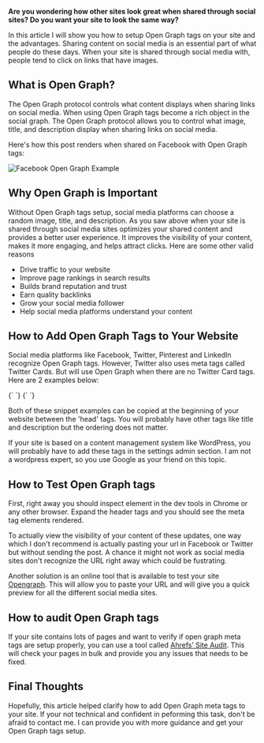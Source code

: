 
**Are you wondering how other sites look great when shared through social sites? Do you want your site to look the same way?**

In this article I will show you how to setup Open Graph tags on your site and the advantages. 
Sharing content on social media is an essential part of what people do these days. When your site is shared through social media with, people tend to click on links
that have images.

## What is Open Graph?

The Open Graph protocol controls what content displays when sharing links on social media. When using Open Graph tags become a rich object in the social graph. The Open Graph protocol allows you to control what image, title, and description display when sharing links on social media.

Here's how this post renders when shared on Facebook with Open Graph tags:

![Facebook Open Graph Example](/posts/open-graph/open-graph-example.png)

## Why Open Graph is Important

Without Open Graph tags setup, social media platforms can choose a random image, title, and description. As you saw above when your site is shared through social media sites optimizes your shared content and provides a better user experience. It improves the visibility of your content, makes it more engaging, and helps attract clicks. Here are some other valid reasons

- Drive traffic to your website
- Improve page rankings in search results
- Builds brand reputation and trust
- Earn quality backlinks
- Grow your social media follower
- Help social media platforms understand your content

## How to Add Open Graph Tags to Your Website

Social media platforms like Facebook, Twitter, Pinterest and LinkedIn recognize Open Graph tags. However, Twitter also uses meta tags called Twitter Cards. But will use Open Graph when there are no Twitter Card tags. Here are 2 examples below:

<SyntaxHighlighter language="html">
 {`
  <!-- Facebook, Linkedin, Pinterest Meta Tags -->
  <meta property="og:url" content="[Actual url of site or blog]">
  <meta property="og:type" content="website">
  <meta property="og:title" content="[Title]">
  <meta property="og:description" content="[Small description]">
  <meta property="og:image" content="[An image full path url]">
`}
</SyntaxHighlighter>

<SyntaxHighlighter language="html">
 {`
  <!-- Twitter Meta Tags -->
  <meta name="twitter:card" content="summary_large_image">
  <meta property="twitter:domain" content="jgsolutions.ca">
  <meta property="twitter:url" content="[Url]">
  <meta name="twitter:title" content="[Title of site or blog]">
  <meta name="twitter:description" content="[Small description]">
  <meta name="twitter:image" content="[An image full path url]">
`}
</SyntaxHighlighter>

Both of these snippet examples can be copied at the beginning of your website between the 'head' tags. You will probably have other tags like title and description but the ordering does not matter. 

If your site is based on a content management system like WordPress, you will probably have to add these tags in the settings admin section. I am not a wordpress expert, so you use Google as your friend on this topic.

## How to Test Open Graph tags

First, right away you should inspect element in the dev tools in Chrome or any other browser. Expand the header tags and you should see the meta tag elements rendered.

To actually view the visibility of your content of these updates, one way which I don't recommend is actually pasting your url in Facebook or Twitter but without sending the post. A chance it might not work as social media sites don't recognize the URL right away which could be fustrating. 

Another solution is an online tool that is available to test your site [Opengraph](https://www.opengraph.xyz/). This will allow you to paste your URL and will give you a quick preview for all the different social media sites.

## How to audit Open Graph tags

If your site contains lots of pages and want to verify if open graph meta tags are setup properly, you
can use a tool called [Ahrefs’ Site Audit](https://ahrefs.com/site-audit). This will check your pages in bulk and provide you any issues that 
needs to be fixed. 

## Final Thoughts

Hopefully, this article helped clarify how to add Open Graph meta tags to your site. If your not technical and confident in peforming this task, don't be afraid
to contact me. I can provide you with more guidance and get your Open Graph tags setup.

